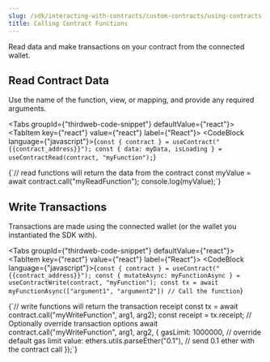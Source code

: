```yaml
---
slug: /sdk/interacting-with-contracts/custom-contracts/using-contracts
title: Calling Contract Functions
---
```



Read data and make transactions on your contract from the connected wallet.

## Read Contract Data

Use the name of the function, view, or mapping, and provide any required arguments.

<Tabs groupId={"thirdweb-code-snippet"} defaultValue={"react"}>
  <TabItem key={"react"} value={"react"} label={"React"}>
    <CodeBlock language={"javascript"}>{`const { contract } = useContract("{{contract_address}}");
const { data: myData, isLoading } = useContractRead(contract, "myFunction");`}
</CodeBlock>

  </TabItem>
  <TabItem key={"javascript"} value={"javascript"} label={"JavaScript"}>
    <CodeBlock language={"javascript"}>{`// read functions will return the data from the contract
const myValue = await contract.call("myReadFunction");
console.log(myValue);`}</CodeBlock>
  </TabItem>
</Tabs>

## Write Transactions

Transactions are made using the connected wallet (or the wallet you instantiated the SDK with).

<Tabs groupId={"thirdweb-code-snippet"} defaultValue={"react"}>
  <TabItem key={"react"} value={"react"} label={"React"}>
    <CodeBlock language={"javascript"}>{`const { contract } = useContract("{{contract_address}}");
const { mutateAsync: myFunctionAsync } = useContractWrite(contract, "myFunction");
const tx = await myFunctionAsync(["argument1", "argument2"]) // Call the function`}</CodeBlock>

  </TabItem>
  <TabItem key={"javascript"} value={"javascript"} label={"JavaScript"}>
    <CodeBlock language={"javascript"}>{`// write functions will return the transaction receipt
const tx = await contract.call("myWriteFunction", arg1, arg2);
const receipt = tx.receipt;
// Optionally override transaction options
await contract.call("myWriteFunction", arg1, arg2, {
  gasLimit: 1000000, // override default gas limit
  value: ethers.utils.parseEther("0.1"), // send 0.1 ether with the contract call
});`}</CodeBlock>
  </TabItem>
</Tabs>
